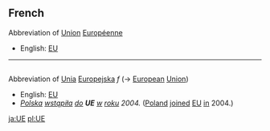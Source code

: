 ==French==
Abbreviation of [[Union]] [[Européenne]]
* English: [[EU]]
----
=={{pl}}==
Abbreviation of [[Unia]] [[europejski|Europejska]] ''f'' (→ [[European]] [[Union]])
* English: [[EU]]
* ''[[Polska]] [[wstępować|wstąpiła]] [[do]] '''UE''' [[w]] [[rok]]u 2004.'' ([[Poland]] [[join]]ed [[EU]] [[in]] 2004.)
[[ja:UE]]
[[pl:UE]]